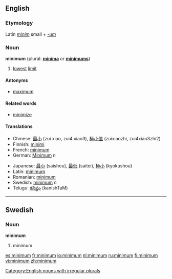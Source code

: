 {{See|Minimum}}
==English==
===Etymology===
Latin ''[[minim]]'' small + ''[[-um]]''

===Noun===
'''minimum''' (plural: '''[[minima]]''' or '''[[minimums]]''')

#[[lowest]] [[limit]]

====Antonyms====
*[[maximum]]

====Related words====
*[[minimize]]

====Translations====
{{top}}
*Chinese: [[最小]] (zui xiao, zui4 xiao3), [[極小值]] (zuixiaozhi, zui4xiao3zhi2)
*Finnish: [[minimi]]
*French: [[minimum#French|minimum]]
*German: [[Minimum]] ''n''
{{mid}}
*Japanese: [[最小]] (saishou), [[最低]] (saitei), [[極小]] (kyokushou)
*Latin: [[minimum#Latin|minimum]]
*Romanian: [[minimum#Romanian|minimum]]
*Swedish: [[minimum#Swedish|minimum]] ''n''
*Telugu: [[కనిష్టం]] (kanishTaM)
{{bottom}}

[[Category:English nouns with irregular plurals]]

----

==Swedish==
===Noun===
{{sv-noun-n-zero}}
'''minimum'''

#minimum

[[es:minimum]]
[[fr:minimum]]
[[io:minimum]]
[[nl:minimum]]
[[ru:minimum]]
[[fi:minimum]]
[[vi:minimum]]
[[zh:minimum]]